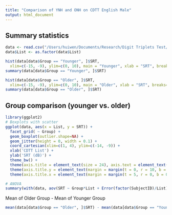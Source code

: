 ```yaml
---
title: "Comparison of YNH and ONH on CDTT English Male"
output: html_document
---
```


## Summary statistics
```r
data <- read.csv("/Users/huiwen/Documents/Research/Digit Triplets Test/DTT Part 2 Male talker OA/data_2020_04_22_recalculated/CDTT_EnglishMale_OHN_YNH_2020.04.22.csv", header = TRUE)
data$List <- as.factor(data$List)

hist(data[data$Group == "Younger", ]$SRT, 
  xlim=c(-15, -9), ylim=c(0, 10), main = "Younger", xlab = "SRT", breaks=15, col="grey")
summary(data[data$Group == "Younger", ]$SRT)

hist(data[data$Group == "Older", ]$SRT, 
  xlim=c(-15, -9), ylim=c(0, 10), main = "Older", xlab = "SRT", breaks=15, col="grey")
summary(data[data$Group == "Older", ]$SRT)

```

## Group comparison (younger vs. older)
```r

library(ggplot2)
# Boxplots with scatter
ggplot(data, aes(x = List, y = SRT)) + 
  facet_grid( ~ Group) + 
  geom_boxplot(outlier.shape=NA) + 
  geom_jitter(height = 0, width = 0.1) + 
  coord_cartesian(xlim=c(1, 4), ylim=c(-14, -9)) + 
  xlab('CDTT List') + 
  ylab('SRT (dB)') + 
  theme_bw() + 
  theme(axis.title = element_text(size = 24), axis.text = element_text(size = 20), text = element_text(size = 22)) + 
  theme(axis.title.y = element_text(margin = margin(t = 0, r = 10, b = 0, l = 0))) + 
  theme(axis.title.x = element_text(margin = margin(t = 5, r = 0, b = 0, l = 0)))

# ANOVA
summary(with(data, aov(SRT ~ Group*List + Error(factor(SubjectID)/List))))

```

Mean of Older Group - Mean of Younger Group
``` r

mean(data[data$Group == "Older", ]$SRT) - mean(data[data$Group == "Younger", ]$SRT)

```
